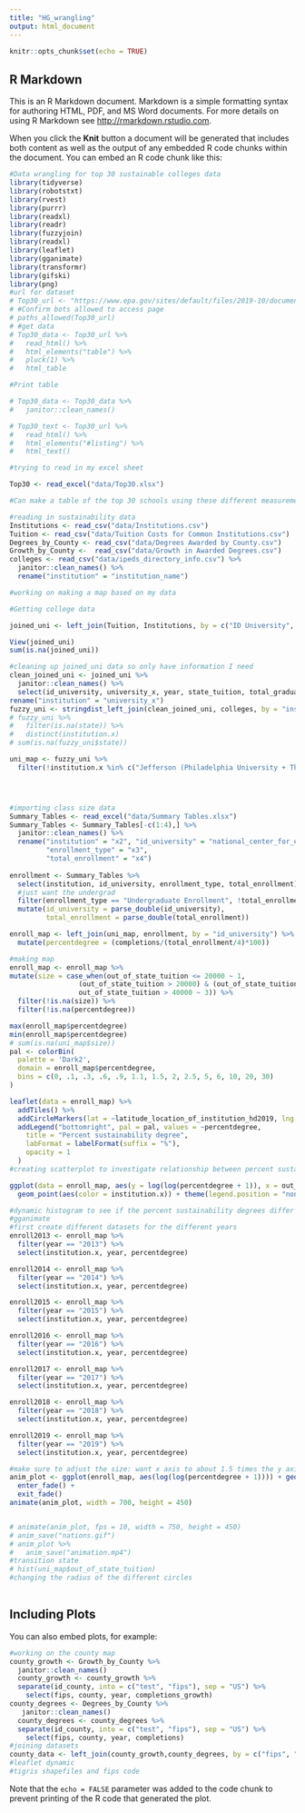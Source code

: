 ```yaml
---
title: "HG_wrangling"
output: html_document
---
```


```r
knitr::opts_chunk$set(echo = TRUE)
```

## R Markdown

This is an R Markdown document. Markdown is a simple formatting syntax for authoring HTML, PDF, and MS Word documents. For more details on using R Markdown see <http://rmarkdown.rstudio.com>.

When you click the **Knit** button a document will be generated that includes both content as well as the output of any embedded R code chunks within the document. You can embed an R code chunk like this:

```r
#Data wrangling for top 30 sustainable colleges data
library(tidyverse)
library(robotstxt) 
library(rvest) 
library(purrr) 
library(readxl)
library(readr)
library(fuzzyjoin)
library(readxl)
library(leaflet)
library(gganimate)
library(transformr)
library(gifski)
library(png)
#url for dataset
# Top30_url <- "https://www.epa.gov/sites/default/files/2019-10/documents/top30candu_july2019.pdf"
# #Confirm bots allowed to access page
# paths_allowed(Top30_url)
# #get data
# Top30_data <- Top30_url %>%
#   read_html() %>%
#   html_elements("table") %>%
#   pluck(1) %>%
#   html_table

#Print table

# Top30_data <- Top30_data %>%
#   janitor::clean_names()

# Top30_text <- Top30_url %>%
#   read_html() %>%
#   html_elements("#listing") %>%
#   html_text()

#trying to read in my excel sheet

Top30 <- read_excel("data/Top30.xlsx")

#Can make a table of the top 30 schools using these different measurements

#reading in sustainability data
Institutions <- read_csv("data/Institutions.csv")
Tuition <- read_csv("data/Tuition Costs for Common Institutions.csv")
Degrees_by_County <- read_csv("data/Degrees Awarded by County.csv")
Growth_by_County <-  read_csv("data/Growth in Awarded Degrees.csv")
colleges <- read_csv("data/ipeds_directory_info.csv") %>%
  janitor::clean_names() %>%
  rename("institution" = "institution_name")

#working on making a map based on my data

#Getting college data

joined_uni <- left_join(Tuition, Institutions, by = c("ID University", "Year"))

View(joined_uni)
sum(is.na(joined_uni))

#cleaning up joined_uni data so only have information I need
clean_joined_uni <- joined_uni %>%
  janitor::clean_names() %>%
  select(id_university, university_x, year, state_tuition, total_graduates, out_of_state_tuition, sector, completions) %>%
rename("institution" = "university_x") 
fuzzy_uni <- stringdist_left_join(clean_joined_uni, colleges, by = "institution")
# fuzzy_uni %>%
#   filter(is.na(state)) %>%
#   distinct(institution.x)
# sum(is.na(fuzzy_uni$state))

uni_map <- fuzzy_uni %>%
  filter(!institution.x %in% c("Jefferson (Philadelphia University + Thomas Jefferson University)", "Messiah University", "Lyndon State College"))




#importing class size data
Summary_Tables <- read_excel("data/Summary Tables.xlsx")
Summary_Tables <- Summary_Tables[-c(1:4),] %>%
  janitor::clean_names() %>%
  rename("institution" = "x2", "id_university" = "national_center_for_education_statistics",
         "enrollment_type" = "x3",
         "total_enrollment" = "x4") 
  
enrollment <- Summary_Tables %>%
  select(institution, id_university, enrollment_type, total_enrollment) %>%
  #just want the undergrad
  filter(enrollment_type == "Undergraduate Enrollment", !total_enrollment == "-") %>% 
  mutate(id_university = parse_double(id_university),
         total_enrollment = parse_double(total_enrollment))

enroll_map <- left_join(uni_map, enrollment, by = "id_university") %>%
  mutate(percentdegree = (completions/(total_enrollment/4)*100))

#making map
enroll_map <- enroll_map %>%
mutate(size = case_when(out_of_state_tuition <= 20000 ~ 1,
                 (out_of_state_tuition > 20000) & (out_of_state_tuition <= 40000) ~ 2,
                 out_of_state_tuition > 40000 ~ 3)) %>%
  filter(!is.na(size)) %>%
  filter(!is.na(percentdegree))

max(enroll_map$percentdegree)
min(enroll_map$percentdegree)
# sum(is.na(uni_map$size))
pal <- colorBin(
  palette = 'Dark2',
  domain = enroll_map$percentdegree,
  bins = c(0, .1, .3, .6, .9, 1.1, 1.5, 2, 2.5, 5, 6, 10, 20, 30)
)

leaflet(data = enroll_map) %>% 
  addTiles() %>%
  addCircleMarkers(lat = ~latitude_location_of_institution_hd2019, lng = ~longitude_location_of_institution_hd2019, popup = ~ paste0("Institution: ", institution.x, "\nOut of state tuition: $", out_of_state_tuition), weight = 1,  color=~pal(percentdegree), radius = ~out_of_state_tuition/10000) %>%
  addLegend("bottomright", pal = pal, values = ~percentdegree,
    title = "Percent sustainability degree",
    labFormat = labelFormat(suffix = "%"),
    opacity = 1
  )
#creating scatterplot to investigate relationship between percent sustainability and the in state tuition

ggplot(data = enroll_map, aes(y = log(log(percentdegree + 1)), x = out_of_state_tuition)) +
  geom_point(aes(color = institution.x)) + theme(legend.position = "none") 

#dynamic histogram to see if the percent sustainability degrees differ over time
#gganimate
#first create different datasets for the different years
enroll2013 <- enroll_map %>%
  filter(year == "2013") %>%
  select(institution.x, year, percentdegree)

enroll2014 <- enroll_map %>%
  filter(year == "2014") %>%
  select(institution.x, year, percentdegree)

enroll2015 <- enroll_map %>%
  filter(year == "2015") %>%
  select(institution.x, year, percentdegree)

enroll2016 <- enroll_map %>%
  filter(year == "2016") %>%
  select(institution.x, year, percentdegree)

enroll2017 <- enroll_map %>%
  filter(year == "2017") %>%
  select(institution.x, year, percentdegree)

enroll2018 <- enroll_map %>%
  filter(year == "2018") %>%
  select(institution.x, year, percentdegree)

enroll2019 <- enroll_map %>%
  filter(year == "2019") %>%
  select(institution.x, year, percentdegree)

#make sure to adjust the size: want x axis to about 1.5 times the y axis 
anim_plot <- ggplot(enroll_map, aes(log(log(percentdegree + 1)))) + geom_density(col = "black",fill = "blue") + transition_time(year) + shadow_mark(alpha = .3) + ease_aes("linear") +
  enter_fade() +
  exit_fade()
animate(anim_plot, width = 700, height = 450)


# animate(anim_plot, fps = 10, width = 750, height = 450)
# anim_save("nations.gif")
# anim_plot %>%
#   anim_save("animation.mp4")
#transition state
# hist(uni_map$out_of_state_tuition)
#changing the radius of the different circles
  

```

## Including Plots

You can also embed plots, for example:

```r
#working on the county map
county_growth <- Growth_by_County %>%
  janitor::clean_names()
  county_growth <- county_growth %>%
  separate(id_county, into = c("test", "fips"), sep = "US") %>%
    select(fips, county, year, completions_growth)
county_degrees <- Degrees_by_County %>%
   janitor::clean_names()
  county_degrees <- county_degrees %>%
  separate(id_county, into = c("test", "fips"), sep = "US") %>%
    select(fips, county, year, completions)
#joining datasets
county_data <- left_join(county_growth,county_degrees, by = c("fips", "year"))  
#leaflet dynamic
#tigris shapefiles and fips code

```

Note that the `echo = FALSE` parameter was added to the code chunk to prevent printing of the R code that generated the plot.
